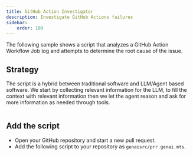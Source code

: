 ```yaml
---
title: GitHub Action Investigator
description: Investigate GitHub Actions failures
sidebar:
    order: 100
---
```


The following sample shows a script that analyzes a GitHub Action Workflow Job log and attempts to determine the root cause of the issue.

## Strategy

The script is a hybrid between traditional software and LLM/Agent based software. We start by collecting relevant information for the LLM, to fill the context with relevant information
then we let the agent reason and ask for more information as needed through tools.

```pseudo

```

## Add the script

- Open your GitHub repository and start a new pull request.
- Add the following script to your repository as `genaisrc/prr.genai.mts`.

```ts title="genaisrc/prr.genai.mts" wrap
```

<Code code={source} wrap={true} lang="ts" title="gai.genai.mts" />

<Code code={gasource} wrap={true} lang="yaml" title="gai.yml" />